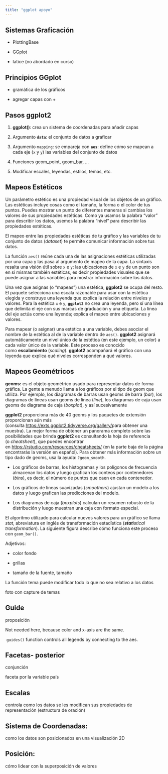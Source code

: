 ```yaml
---
title: "ggplot apoyo"
---
```


## Sistemas Graficación

-   PlottingBase

-   GGplot

-   latice (no abordado en curso)

## Principios GGplot

-   gramática de los gráficos

-   agregar capas con +

## Pasos ggplot2

1.  **ggplot()**: crea un sistema de coordenadas para añadir capas

2.  Argumento **`data`**: el conjunto de datos a graficar

3.  Argumento `mapping`: se empareja con **`aes`**: define cómo se mapean a cada eje (`x` y `y`) las variables del conjunto de datos

4.  Funciones geom_point, geom_bar, ...

5.  Modificar escales, leyendas, estilos, temas, etc.

## Mapeos Estéticos

Un parámetro estético es una propiedad visual de los objetos de un gráfico. Las estéticas incluye cosas como el tamaño, la forma o el color de tus puntos. Puedes mostrar un punto de diferentes maneras si cambias los valores de sus propiedades estéticas. Como ya usamos la palabra “valor” para describir los datos, usemos la palabra “nivel” para describir las propiedades estéticas.

El mapeo entre las propiedades estéticas de tu gráfico y las variables de tu conjunto de datos (*dataset*) te permite comunicar información sobre tus datos.

La función `aes()` reúne cada una de las asignaciones estéticas utilizadas por una capa y las pasa al argumento de mapeo de la capa. La sintaxis resalta una visión útil sobre `x` e `y`: las ubicaciones de `x` e `y` de un punto son en sí mismas también estéticas, es decir propiedades visuales que se puede asignar a las variables para mostrar información sobre los datos.

Una vez que asignas (o “mapeas”) una estética, **ggplot2** se ocupa del resto. El paquete selecciona una escala razonable para usar con la estética elegida y construye una leyenda que explica la relación entre niveles y valores. Para la estética `x` e `y`, **`ggplot2`** no crea una leyenda, pero sí una línea que delimita el eje con sus marcas de graduación y una etiqueta. La línea del eje actúa como una leyenda; explica el mapeo entre ubicaciones y valores.

Para mapear (o asignar) una estética a una variable, debes asociar el nombre de la estética al de la variable dentro de `aes()`. **ggplot2** asignará automáticamente un nivel único de la estética (en este ejemplo, un color) a cada valor único de la variable. Este proceso es conocido como **escalamiento** (*scaling*). **ggplot2** acompañará el gráfico con una leyenda que explica qué niveles corresponden a qué valores.

## Mapeos Geométricos

**geoms:** es el objeto geométrico usado para representar datos de forma gráfica. La gente a menudo llama a los gráficos por el tipo de geom que utiliza. Por ejemplo, los diagramas de barras usan geoms de barra (*bar*), los diagramas de líneas usan geoms de línea (*line*), los diagramas de caja usan geoms de diagrama de caja (*boxplot*), y así sucesivamente

**ggplot2** proporciona más de 40 geoms y los paquetes de extensión proporcionan aún más (consulta <https://exts.ggplot2.tidyverse.org/gallery/>para obtener una muestra). La mejor forma de obtener un panorama completo sobre las posibilidades que brinda **ggplot2** es consultando la hoja de referencia (o *cheatsheet*), que puedes encontrar en <https://rstudio.com/resources/cheatsheets/> (en la parte baja de la página encontrarás la versión en español). Para obtener más información sobre un tipo dado de geoms, usa la ayuda: `?geom_smooth`.

-   Los gráficos de barras, los histogramas y los polígonos de frecuencia almacenan los datos y luego grafican los conteos por contenedores (*bins*), es decir, el número de puntos que caen en cada contenedor.

-   Los gráficos de líneas suavizadas (*smoothers*) ajustan un modelo a los datos y luego grafican las predicciones del modelo.

-   Los diagramas de caja (*boxplots*) calculan un resumen robusto de la distribución y luego muestran una caja con formato especial.

El algoritmo utilizado para calcular nuevos valores para un gráfico se llama *stat*, abreviatura en inglés de transformación estadística (***stat**istical transformation*). La siguiente figura describe cómo funciona este proceso con `geom_bar()`.

Adjetivos:

-   color fondo

-   grillas

-   tamaño de la fuente, tamaño

La función tema puede modificar todo lo que no sea relativo a los datos

foto con capture de temas

## Guide

proposición

Not needed here, because color and x-axis are the same.

 `guides()` function controls all legends by connecting to the aes.

## Facetas- posterior

conjunción

faceta por la variable país

## Escalas

controla como los datos se les modifican sus propiedades de representación (estructura de oración)

## Sistema de Coordenadas:

como los datos son posicionados en una visualización 2D

## Posición:

cómo lidear con la superposición de valores

